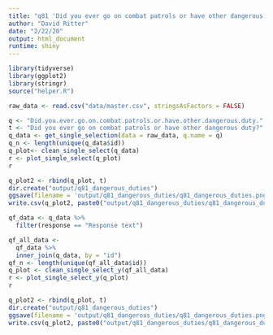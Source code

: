 ```yaml
---
title: "q81 'Did you ever go on combat patrols or have other dangerous duty?'"
author: "David Ritter"
date: "2/22/20"
output: html_document
runtime: shiny
---
```


```r
library(tidyverse)
library(ggplot2)
library(stringr)
source("helper.R")
```

```r
raw_data <- read.csv("data/master.csv", stringsAsFactors = FALSE)
```

```r
q <- "Did.you.ever.go.on.combat.patrols.or.have.other.dangerous.duty."
t <- "Did you ever go on combat patrols or have other dangerous duty?"
q_data <- get_single_selection(data = raw_data, q.name = q)
q_n <- length(unique(q_data$id))
q_plot<- clean_single_select(q_data)
r <- plot_single_select(q_plot)
r
```

```r
q_plot2 <- rbind(q_plot, t)
dir.create("output/q81_dangerous_duties")
ggsave(filename = 'output/q81_dangerous_duties/q81_dangerous_duties.png', plot = r, device = 'png')
write.csv(q_plot2, paste0("output/q81_dangerous_duties/q81_dangerous_duties_", q_n,".csv"), row.names=F)
```


```r
qf_data <- q_data %>%
  filter(response == "Response text")
```

```r
qf_all_data <- 
  qf_data %>%
  inner_join(q_data, by = "id")
qf_n <- length(unique(qf_all_data$id))
q_plot <- clean_single_select_y(qf_all_data)
r <- plot_single_select_y(q_plot)
r
```

```r
q_plot2 <- rbind(q_plot, t)
dir.create("output/q81_dangerous_duties")
ggsave(filename = 'output/q81_dangerous_duties/q81_dangerous_duties.png', plot = r, device = 'png')
write.csv(q_plot2, paste0("output/q81_dangerous_duties/q81_dangerous_duties_", qf_n,".csv"), row.names=F)
```

